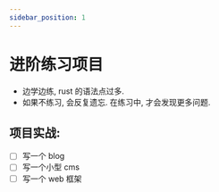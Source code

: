 ```yaml
---
sidebar_position: 1
---
```


# 进阶练习项目

- 边学边练, rust 的语法点过多.
- 如果不练习, 会反复遗忘. 在练习中, 才会发现更多问题.


## 项目实战:

- [ ] 写一个 blog
- [ ] 写一个小型 cms
- [ ] 写一个 web 框架
